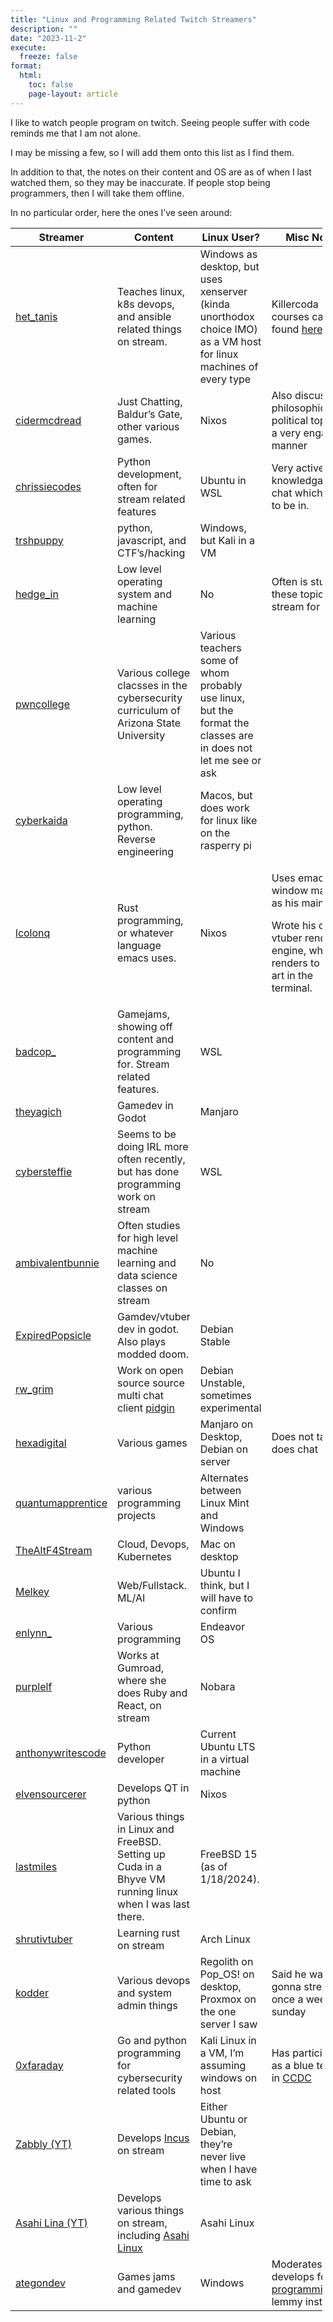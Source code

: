 ```yaml
---
title: "Linux and Programming Related Twitch Streamers"
description: ""
date: "2023-11-2"
execute:
  freeze: false
format:
  html:
    toc: false
    page-layout: article
---
```


I like to watch people program on twitch. Seeing people suffer with code reminds me that I am not alone.

I may be missing a few, so I will add them onto this list as I find them.

In addition to that, the notes on their content and OS are as of when I last watched them, so they may be inaccurate. If people stop being programmers, then I will take them offline.

In no particular order, here the ones I've seen around:

+--------------------------------------------------------------+---------------------------------------------------------------------------------------------------------+--------------------------------------------------------------------------------------------------------------------+--------------------------------------------------------------------------------------------+
| Streamer                                                     | Content                                                                                                 | Linux User?                                                                                                        | Misc Notes                                                                                 |
+==============================================================+=========================================================================================================+====================================================================================================================+============================================================================================+
| [het_tanis](https://www.twitch.tv/het_tanis)                 | Teaches linux, k8s devops, and ansible related things on stream.                                        | Windows as desktop, but uses xenserver (kinda unorthodox choice IMO) as a VM host for linux machines of every type | Killercoda courses can be found [here](https://killercoda.com/het-tanis)                   |
+--------------------------------------------------------------+---------------------------------------------------------------------------------------------------------+--------------------------------------------------------------------------------------------------------------------+--------------------------------------------------------------------------------------------+
| [cidermcdread](https://www.twitch.tv/cidermcdread)           | Just Chatting, Baldur's Gate, other various games.                                                      | Nixos                                                                                                              | Also discusses philosophical and political topics in a very engaging manner                |
+--------------------------------------------------------------+---------------------------------------------------------------------------------------------------------+--------------------------------------------------------------------------------------------------------------------+--------------------------------------------------------------------------------------------+
| [chrissiecodes](https://www.twitch.tv/chrissiecodes)         | Python development, often for stream related features                                                   | Ubuntu in WSL                                                                                                      | Very active and knowledgable chat which is fun to be in.                                   |
+--------------------------------------------------------------+---------------------------------------------------------------------------------------------------------+--------------------------------------------------------------------------------------------------------------------+--------------------------------------------------------------------------------------------+
| [trshpuppy](https://www.twitch.tv/trshpuppy)                 | python, javascript, and CTF's/hacking                                                                   | Windows, but Kali in a VM                                                                                          |                                                                                            |
+--------------------------------------------------------------+---------------------------------------------------------------------------------------------------------+--------------------------------------------------------------------------------------------------------------------+--------------------------------------------------------------------------------------------+
| [hedge_in](https://www.twitch.tv/hedge_in)                   | Low level operating system and machine learning                                                         | No                                                                                                                 | Often is studying these topics on stream for class                                         |
+--------------------------------------------------------------+---------------------------------------------------------------------------------------------------------+--------------------------------------------------------------------------------------------------------------------+--------------------------------------------------------------------------------------------+
| [pwncollege](https://www.twitch.tv/pwncollege)               | Various college clacsses in the cybersecurity curriculum of Arizona State University                    | Various teachers some of whom probably use linux, but the format the classes are in does not let me see or ask     |                                                                                            |
+--------------------------------------------------------------+---------------------------------------------------------------------------------------------------------+--------------------------------------------------------------------------------------------------------------------+--------------------------------------------------------------------------------------------+
| [cyberkaida](https://www.twitch.tv/cyberkaida)               | Low level operating programming, python. Reverse engineering                                            | Macos, but does work for linux like on the rasperry pi                                                             |                                                                                            |
+--------------------------------------------------------------+---------------------------------------------------------------------------------------------------------+--------------------------------------------------------------------------------------------------------------------+--------------------------------------------------------------------------------------------+
| [lcolonq](https://www.twitch.tv/lcolonq)                     | Rust programming, or whatever language emacs uses.                                                      | Nixos                                                                                                              | Uses emacs window manager as his main wm.                                                  |
|                                                              |                                                                                                         |                                                                                                                    |                                                                                            |
|                                                              |                                                                                                         |                                                                                                                    | Wrote his own vtuber rendering engine, which renders to ascii art in the terminal.         |
+--------------------------------------------------------------+---------------------------------------------------------------------------------------------------------+--------------------------------------------------------------------------------------------------------------------+--------------------------------------------------------------------------------------------+
| [badcop\_](https://www.twitch.tv/badcop_)                    | Gamejams, showing off content and programming for. Stream related features.                             | WSL                                                                                                                |                                                                                            |
+--------------------------------------------------------------+---------------------------------------------------------------------------------------------------------+--------------------------------------------------------------------------------------------------------------------+--------------------------------------------------------------------------------------------+
| [theyagich](https://www.twitch.tv/theyagich)                 | Gamedev in Godot                                                                                        | Manjaro                                                                                                            |                                                                                            |
+--------------------------------------------------------------+---------------------------------------------------------------------------------------------------------+--------------------------------------------------------------------------------------------------------------------+--------------------------------------------------------------------------------------------+
| [cybersteffie](https://www.twitch.tv/cybersteffie)           | Seems to be doing IRL more often recently, but has done programming work on stream                      | WSL                                                                                                                |                                                                                            |
+--------------------------------------------------------------+---------------------------------------------------------------------------------------------------------+--------------------------------------------------------------------------------------------------------------------+--------------------------------------------------------------------------------------------+
| [ambivalentbunnie](https://www.twitch.tv/ambivalentbunnie)   | Often studies for high level machine learning and data science classes on stream                        | No                                                                                                                 |                                                                                            |
+--------------------------------------------------------------+---------------------------------------------------------------------------------------------------------+--------------------------------------------------------------------------------------------------------------------+--------------------------------------------------------------------------------------------+
| [ExpiredPopsicle](https://www.twitch.tv/expiredpopsicle)     | Gamdev/vtuber dev in godot. Also plays modded doom.                                                     | Debian Stable                                                                                                      |                                                                                            |
+--------------------------------------------------------------+---------------------------------------------------------------------------------------------------------+--------------------------------------------------------------------------------------------------------------------+--------------------------------------------------------------------------------------------+
| [rw_grim](https://www.twitch.tv/rw_grim)                     | Work on open source source multi chat client [pidgin](https://pidgin.im/)                               | Debian Unstable, sometimes experimental                                                                            |                                                                                            |
+--------------------------------------------------------------+---------------------------------------------------------------------------------------------------------+--------------------------------------------------------------------------------------------------------------------+--------------------------------------------------------------------------------------------+
| [hexadigital](https://www.twitch.tv/hexadigital)             | Various games                                                                                           | Manjaro on Desktop, Debian on server                                                                               | Does not talk, but does chat                                                               |
+--------------------------------------------------------------+---------------------------------------------------------------------------------------------------------+--------------------------------------------------------------------------------------------------------------------+--------------------------------------------------------------------------------------------+
| [quantumapprentice](https://www.twitch.tv/quantumapprentice) | various programming projects                                                                            | Alternates between Linux Mint and Windows                                                                          |                                                                                            |
+--------------------------------------------------------------+---------------------------------------------------------------------------------------------------------+--------------------------------------------------------------------------------------------------------------------+--------------------------------------------------------------------------------------------+
| [TheAltF4Stream](https://www.twitch.tv/thealtf4stream)       | Cloud, Devops, Kubernetes                                                                               | Mac on desktop                                                                                                     |                                                                                            |
+--------------------------------------------------------------+---------------------------------------------------------------------------------------------------------+--------------------------------------------------------------------------------------------------------------------+--------------------------------------------------------------------------------------------+
| [Melkey](https://www.twitch.tv/melkey)                       | Web/Fullstack. ML/AI                                                                                    | Ubuntu I think, but I will have to confirm                                                                         |                                                                                            |
+--------------------------------------------------------------+---------------------------------------------------------------------------------------------------------+--------------------------------------------------------------------------------------------------------------------+--------------------------------------------------------------------------------------------+
| [enlynn\_](https://www.twitch.tv/enlynn_)                    | Various programming                                                                                     | Endeavor OS                                                                                                        |                                                                                            |
+--------------------------------------------------------------+---------------------------------------------------------------------------------------------------------+--------------------------------------------------------------------------------------------------------------------+--------------------------------------------------------------------------------------------+
| [purplelf](https://www.twitch.tv/purplelf)                   | Works at Gumroad, where she does Ruby and React, on stream                                              | Nobara                                                                                                             |                                                                                            |
+--------------------------------------------------------------+---------------------------------------------------------------------------------------------------------+--------------------------------------------------------------------------------------------------------------------+--------------------------------------------------------------------------------------------+
| [anthonywritescode](https://www.twitch.tv/anthonywritescode) | Python developer                                                                                        | Current Ubuntu LTS in a virtual machine                                                                            |                                                                                            |
+--------------------------------------------------------------+---------------------------------------------------------------------------------------------------------+--------------------------------------------------------------------------------------------------------------------+--------------------------------------------------------------------------------------------+
| [elvensourcerer](https://www.twitch.tv/elvensourcerer)       | Develops QT in python                                                                                   | Nixos                                                                                                              |                                                                                            |
+--------------------------------------------------------------+---------------------------------------------------------------------------------------------------------+--------------------------------------------------------------------------------------------------------------------+--------------------------------------------------------------------------------------------+
| [lastmiles](https://www.twitch.tv/lastmiles)                 | Various things in Linux and FreeBSD. Setting up Cuda in a Bhyve VM running linux when I was last there. | FreeBSD 15 (as of 1/18/2024).                                                                                      |                                                                                            |
+--------------------------------------------------------------+---------------------------------------------------------------------------------------------------------+--------------------------------------------------------------------------------------------------------------------+--------------------------------------------------------------------------------------------+
| [shrutivtuber](https://www.twitch.tv/shrutivtuber)           | Learning rust on stream                                                                                 | Arch Linux                                                                                                         |                                                                                            |
+--------------------------------------------------------------+---------------------------------------------------------------------------------------------------------+--------------------------------------------------------------------------------------------------------------------+--------------------------------------------------------------------------------------------+
| [kodder](https://www.twitch.tv/kodder)                       | Various devops and system admin things                                                                  | Regolith on Pop_OS! on desktop, Proxmox on the one server I saw                                                    | Said he was gonna stream once a week on sunday                                             |
+--------------------------------------------------------------+---------------------------------------------------------------------------------------------------------+--------------------------------------------------------------------------------------------------------------------+--------------------------------------------------------------------------------------------+
| [0xfaraday](https://www.twitch.tv/0xfaraday)                 | Go and python programming for cybersecurity related tools                                               | Kali Linux in a VM, I'm assuming windows on host                                                                   | Has participated as a blue teamer in [CCDC](https://www.nationalccdc.org/)                 |
+--------------------------------------------------------------+---------------------------------------------------------------------------------------------------------+--------------------------------------------------------------------------------------------------------------------+--------------------------------------------------------------------------------------------+
| [Zabbly (YT)](https://www.youtube.com/@TheZabbly)            | Develops [Incus](https://github.com/lxc/incus) on stream                                                | Either Ubuntu or Debian, they're never live when I have time to ask                                                |                                                                                            |
+--------------------------------------------------------------+---------------------------------------------------------------------------------------------------------+--------------------------------------------------------------------------------------------------------------------+--------------------------------------------------------------------------------------------+
| [Asahi Lina (YT)](https://www.youtube.com/@AsahiLina)        | Develops various things on stream, including [Asahi Linux](https://asahilinux.org/)                     | Asahi Linux                                                                                                        |                                                                                            |
+--------------------------------------------------------------+---------------------------------------------------------------------------------------------------------+--------------------------------------------------------------------------------------------------------------------+--------------------------------------------------------------------------------------------+
| [ategondev](https://www.twitch.tv/ategondev)                 | Games jams and gamedev                                                                                  | Windows                                                                                                            | Moderates and develops for the [programming.dev](https://programming.dev) lemmy instance.  |
+--------------------------------------------------------------+---------------------------------------------------------------------------------------------------------+--------------------------------------------------------------------------------------------------------------------+--------------------------------------------------------------------------------------------+